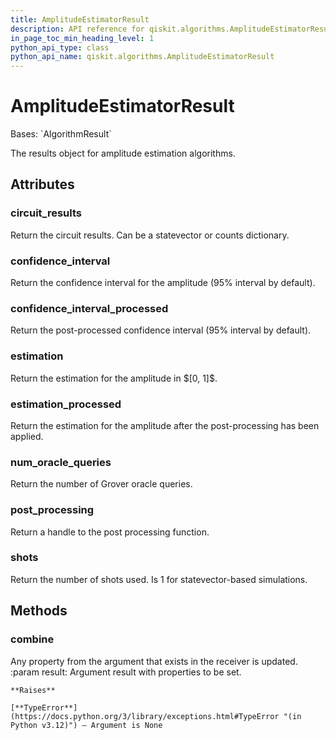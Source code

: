 ```yaml
---
title: AmplitudeEstimatorResult
description: API reference for qiskit.algorithms.AmplitudeEstimatorResult
in_page_toc_min_heading_level: 1
python_api_type: class
python_api_name: qiskit.algorithms.AmplitudeEstimatorResult
---
```


# AmplitudeEstimatorResult

<Class id="qiskit.algorithms.AmplitudeEstimatorResult" github="https://github.com/qiskit/qiskit/tree/stable/0.46/qiskit/algorithms/amplitude_estimators/amplitude_estimator.py" signature="qiskit.algorithms.AmplitudeEstimatorResult">
  Bases: `AlgorithmResult`

  The results object for amplitude estimation algorithms.

  ## Attributes

  ### circuit\_results

  <Attribute id="qiskit.algorithms.AmplitudeEstimatorResult.circuit_results" name="circuit_results">
    Return the circuit results. Can be a statevector or counts dictionary.
  </Attribute>

  ### confidence\_interval

  <Attribute id="qiskit.algorithms.AmplitudeEstimatorResult.confidence_interval" name="confidence_interval">
    Return the confidence interval for the amplitude (95% interval by default).
  </Attribute>

  ### confidence\_interval\_processed

  <Attribute id="qiskit.algorithms.AmplitudeEstimatorResult.confidence_interval_processed" name="confidence_interval_processed">
    Return the post-processed confidence interval (95% interval by default).
  </Attribute>

  ### estimation

  <Attribute id="qiskit.algorithms.AmplitudeEstimatorResult.estimation" name="estimation">
    Return the estimation for the amplitude in $[0, 1]$.
  </Attribute>

  ### estimation\_processed

  <Attribute id="qiskit.algorithms.AmplitudeEstimatorResult.estimation_processed" name="estimation_processed">
    Return the estimation for the amplitude after the post-processing has been applied.
  </Attribute>

  ### num\_oracle\_queries

  <Attribute id="qiskit.algorithms.AmplitudeEstimatorResult.num_oracle_queries" name="num_oracle_queries">
    Return the number of Grover oracle queries.
  </Attribute>

  ### post\_processing

  <Attribute id="qiskit.algorithms.AmplitudeEstimatorResult.post_processing" name="post_processing">
    Return a handle to the post processing function.
  </Attribute>

  ### shots

  <Attribute id="qiskit.algorithms.AmplitudeEstimatorResult.shots" name="shots">
    Return the number of shots used. Is 1 for statevector-based simulations.
  </Attribute>

  ## Methods

  ### combine

  <Function id="qiskit.algorithms.AmplitudeEstimatorResult.combine" name="combine" signature="combine(result)">
    Any property from the argument that exists in the receiver is updated. :param result: Argument result with properties to be set.

    **Raises**

    [**TypeError**](https://docs.python.org/3/library/exceptions.html#TypeError "(in Python v3.12)") – Argument is None
  </Function>
</Class>

